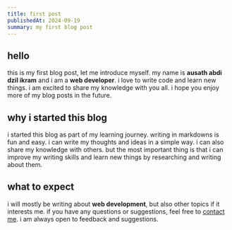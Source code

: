 ```yaml
---
title: first post
publishedAt: 2024-09-19
summary: my first blog post
---
```


## hello

this is my first blog post, let me introduce myself. my name is **ausath abdi dzil ikram** and i am a **web developer**. i love to write code and learn new things. i am excited to share my knowledge with you all. i hope you enjoy more of my blog posts in the future.

## why i started this blog

i started this blog as part of my learning journey. writing in markdowns is fun and easy. i can write my thoughts and ideas in a simple way. i can also share my knowledge with others. but the most important thing is that i can improve my writing skills and learn new things by researching and writing about them.

## what to expect

i will mostly be writing about **web development**, but also other topics if it interests me. if you have any questions or suggestions, feel free to [contact me](https://linkedin.com/in/ausathdzil). i am always open to feedback and suggestions.
